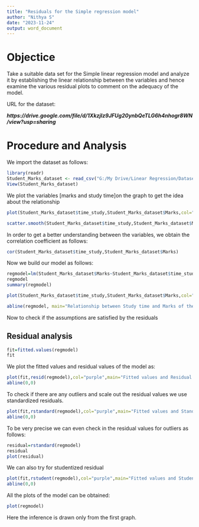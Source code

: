 ---
title: "Residuals for the Simple regression model"
author: "Nithya S"
date: "2023-11-24"
output: word_document
---
# Objectice

Take a suitable data set for the Simple linear regression model and analyze it by establishing the linear relationship between the variables and hence examine the various residual plots to comment on the adequacy of the model.

URL for the dataset:

***https://drive.google.com/file/d/1XkzjIz9JFUg20ynbQeTLG6h4nhogr8WN/view?usp=sharing***

# Procedure and Analysis

We import the dataset as follows:

```{r }
library(readr)
Student_Marks_dataset <- read_csv("G:/My Drive/Linear Regression/Datasets/Student_Marks_dataset.csv")
View(Student_Marks_dataset)
```

We plot the variables [marks and study time]on the graph to get the idea about the relationship

```{r }
plot(Student_Marks_dataset$time_study,Student_Marks_dataset$Marks,col="purple",main="Relationship between Study time and Marks of the students",xlab="study time in hours",ylab="Marks")

scatter.smooth(Student_Marks_dataset$time_study,Student_Marks_dataset$Marks,col="purple",main="Relationship between Study time and Marks of the students",xlab="study time in hours",ylab="Marks")
```

In order to get a better understanding between the variables, we obtain the correlation coefficient as follows:

```{r }
cor(Student_Marks_dataset$time_study,Student_Marks_dataset$Marks)
```

Now we build our model as follows:

```{r }
regmodel=lm(Student_Marks_dataset$Marks~Student_Marks_dataset$time_study)
regmodel
summary(regmodel)

plot(Student_Marks_dataset$time_study,Student_Marks_dataset$Marks,col="purple",main="Relationship between Study time and Marks of the students",xlab="study time in hours",ylab="Marks")

abline(regmodel, main="Relationship between Study time and Marks of the students",xlab="study time in hours",ylab="Marks")
```

Now to check if the assumptions are satisfied by the residuals

## Residual analysis

```{r }
fit=fitted.values(regmodel)
fit
```
We plot the fitted values and residual values of the model as:

```{r }
plot(fit,resid(regmodel),col="purple",main="Fitted values and Residual values",xlab="fitted values",ylab="residual values")
abline(0,0)
```

To check if there are any outliers and scale out the residual values we use standardized residuals. 

```{r }
plot(fit,rstandard(regmodel),col="purple",main="Fitted values and Standardized values",xlab="fitted values",ylab="standardized values")
abline(0,0)
```

To be very precise we can even check in the residual values for outliers as follows:

```{r }
residual=rstandard(regmodel)
residual
plot(residual)
```

We can also try for studentized residual

```{r }
plot(fit,rstudent(regmodel),col="purple",main="Fitted values and Studentized values",xlab="fitted values",ylab="studentized values")
abline(0,0)
```

All the plots of the model can be obtained:

```{r }
plot(regmodel)
```

Here the inference is drawn only from the first graph.
